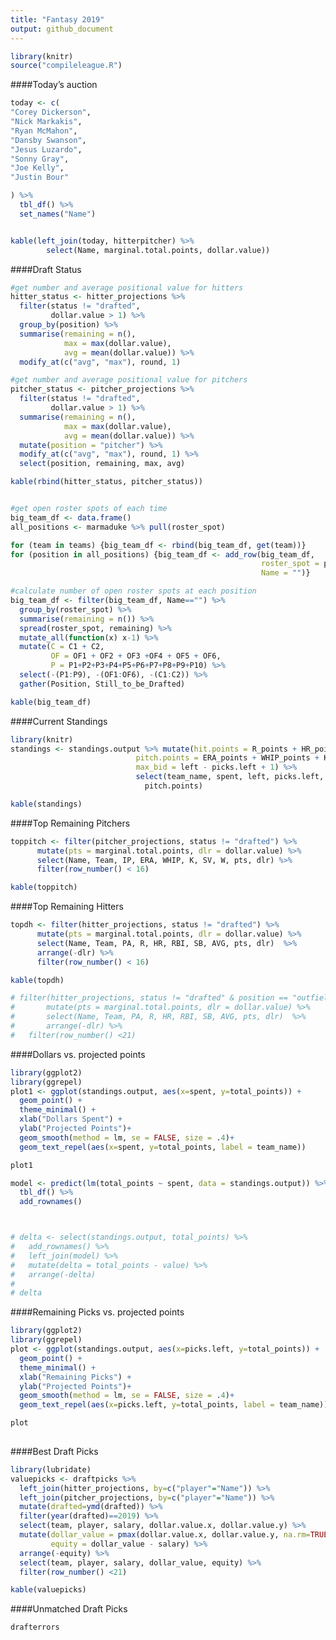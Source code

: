 ```yaml
---
title: "Fantasy 2019"
output: github_document 
---
```


```r
library(knitr)
source("compileleague.R")
```

####Today's auction
```r
today <- c(
"Corey Dickerson",
"Nick Markakis",
"Ryan McMahon",
"Dansby Swanson",
"Jesus Luzardo",
"Sonny Gray",
"Joe Kelly",
"Justin Bour"

) %>% 
  tbl_df() %>% 
  set_names("Name")


kable(left_join(today, hitterpitcher) %>% 
        select(Name, marginal.total.points, dollar.value))
```

####Draft Status
```r

#get number and average positional value for hitters
hitter_status <- hitter_projections %>% 
  filter(status != "drafted", 
         dollar.value > 1) %>% 
  group_by(position) %>% 
  summarise(remaining = n(), 
            max = max(dollar.value),
            avg = mean(dollar.value)) %>% 
  modify_at(c("avg", "max"), round, 1)

#get number and average positional value for pitchers
pitcher_status <- pitcher_projections %>% 
  filter(status != "drafted", 
         dollar.value > 1) %>% 
  summarise(remaining = n(), 
            max = max(dollar.value),
            avg = mean(dollar.value)) %>% 
  mutate(position = "pitcher") %>% 
  modify_at(c("avg", "max"), round, 1) %>% 
  select(position, remaining, max, avg)

kable(rbind(hitter_status, pitcher_status))


#get open roster spots of each time
big_team_df <- data.frame() 
all_positions <- marmaduke %>% pull(roster_spot)

for (team in teams) {big_team_df <- rbind(big_team_df, get(team))}
for (position in all_positions) {big_team_df <- add_row(big_team_df, 
                                                        roster_spot = position,
                                                        Name = "")}

#calculate number of open roster spots at each position
big_team_df <- filter(big_team_df, Name=="") %>%
  group_by(roster_spot) %>%
  summarise(remaining = n()) %>%
  spread(roster_spot, remaining) %>%
  mutate_all(function(x) x-1) %>% 
  mutate(C = C1 + C2,
         OF = OF1 + OF2 + OF3 +OF4 + OF5 + OF6,
         P = P1+P2+P3+P4+P5+P6+P7+P8+P9+P10) %>% 
  select(-(P1:P9), -(OF1:OF6), -(C1:C2)) %>% 
  gather(Position, Still_to_be_Drafted)

kable(big_team_df)

```


####Current Standings
```r
library(knitr)
standings <- standings.output %>% mutate(hit.points = R_points + HR_points + RBI_points + SB_points + AVG_points,
                            pitch.points = ERA_points + WHIP_points + K_points + SV_points + W_points,
                            max_bid = left - picks.left + 1) %>%
                            select(team_name, spent, left, picks.left, max_bid, total_points, hit.points,
                              pitch.points)

kable(standings)
```

####Top Remaining Pitchers
```r

toppitch <- filter(pitcher_projections, status != "drafted") %>%
      mutate(pts = marginal.total.points, dlr = dollar.value) %>%
      select(Name, Team, IP, ERA, WHIP, K, SV, W, pts, dlr) %>% 
      filter(row_number() < 16)

kable(toppitch)
```

####Top Remaining Hitters
```r
topdh <- filter(hitter_projections, status != "drafted") %>%
      mutate(pts = marginal.total.points, dlr = dollar.value) %>%
      select(Name, Team, PA, R, HR, RBI, SB, AVG, pts, dlr)  %>%
      arrange(-dlr) %>% 
      filter(row_number() < 16)

kable(topdh)

```

```r
# filter(hitter_projections, status != "drafted" & position == "outfield") %>%
#       mutate(pts = marginal.total.points, dlr = dollar.value) %>%
#       select(Name, Team, PA, R, HR, RBI, SB, AVG, pts, dlr)  %>%
#       arrange(-dlr) %>% 
#   filter(row_number() <21)
```

####Dollars vs. projected points
```r
library(ggplot2)
library(ggrepel)
plot1 <- ggplot(standings.output, aes(x=spent, y=total_points)) + 
  geom_point() +
  theme_minimal() +
  xlab("Dollars Spent") +
  ylab("Projected Points")+
  geom_smooth(method = lm, se = FALSE, size = .4)+
  geom_text_repel(aes(x=spent, y=total_points, label = team_name)) 

plot1 

model <- predict(lm(total_points ~ spent, data = standings.output)) %>% 
  tbl_df() %>% 
  add_rownames() 



# delta <- select(standings.output, total_points) %>% 
#   add_rownames() %>% 
#   left_join(model) %>% 
#   mutate(delta = total_points - value) %>% 
#   arrange(-delta)
# 
# delta
```

####Remaining Picks vs. projected points

```r
library(ggplot2)
library(ggrepel)
plot <- ggplot(standings.output, aes(x=picks.left, y=total_points)) + 
  geom_point() +
  theme_minimal() +
  xlab("Remaining Picks") +
  ylab("Projected Points")+
  geom_smooth(method = lm, se = FALSE, size = .4)+
  geom_text_repel(aes(x=picks.left, y=total_points, label = team_name)) 

plot
  
```

####Best Draft Picks
```r
library(lubridate)
valuepicks <- draftpicks %>% 
  left_join(hitter_projections, by=c("player"="Name")) %>% 
  left_join(pitcher_projections, by=c("player"="Name")) %>%
  mutate(drafted=ymd(drafted)) %>% 
  filter(year(drafted)==2019) %>% 
  select(team, player, salary, dollar.value.x, dollar.value.y) %>% 
  mutate(dollar_value = pmax(dollar.value.x, dollar.value.y, na.rm=TRUE),
         equity = dollar_value - salary) %>% 
  arrange(-equity) %>% 
  select(team, player, salary, dollar_value, equity) %>% 
  filter(row_number() <21)

kable(valuepicks)
```

####Unmatched Draft Picks
```r
drafterrors
```